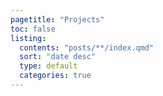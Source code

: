 ```yaml
---
pagetitle: "Projects"
toc: false
listing:
  contents: "posts/**/index.qmd"
  sort: "date desc"
  type: default
  categories: true
---
```

